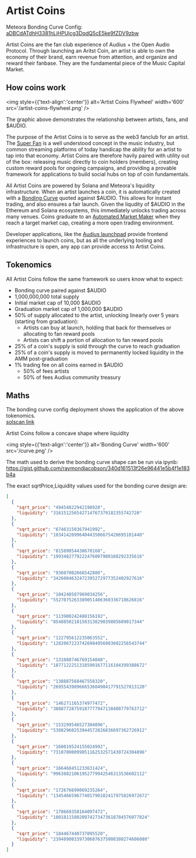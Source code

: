 # Artist Coins

Meteora Bonding Curve Config: [aDBCdATdhH3381hLjHPUjcg3DqdQ5cE5ke9fZDV9zbw](https://solscan.io/account/aDBCdATdhH3381hLjHPUjcg3DqdQ5cE5ke9fZDV9zbw)
<br />

Artist Coins are the fan club experience of Audius + the Open Audio Protocol. Through launching an Aritst Coin, an artist is able to own the economy of their brand, earn revenue from attention, and organize and reward their fanbase. They are the fundamental piece of the Music Capital Market.

## How coins work

<img style={{'text-align':'center'}} alt='Artist Coins Flywheel' width='600' src='/artist-coins-flywheel.png' />

The graphic above demonstrates the relationship between artists, fans, and $AUDIO.

The purpose of the Artist Coins is to serve as the web3 fanclub for an artist. The [Super Fan](https://www.musicweek.com/labels/read/umg-investor-presentation-reveals-major-s-plans-for-superfans-and-streaming-growth/090486) is a well understood concept in the music industry, but common streaming platforms of today handicap the ability for an artist to tap into that economy. Artist Coins are therefore havily paired with utility out of the box: releasing music directly to coin holders (members), creating custom reward pools for ongoing campaigns, and providing a provable framework for applications to build social hubs on top of coin fundamentals.

All Artist Coins are powered by Solana and Meteora's liquidity infrastructure. When an artist launches a coin, it is automatically created with a [Bonding Curve](https://www.coinbase.com/learn/advanced-trading/what-is-a-bonding-curve) quoted against \$AUDIO. This allows for instant trading, and also ensures a fair launch. Given the liqudity of $AUDIO in the Ethereum and Solana ecosystems, this immediately unlocks trading across many venues. Coins graduate to an [Automated Market Maker](https://www.coinbase.com/learn/advanced-trading/what-is-an-automated-market-maker-amm) when they reach a target market cap, creating a more open trading environment.

Developer applications, like the [Audius launchpad](https://audius.co/coins) provide frontend experiences to launch coins, but as all the underlying tooling and infrastructure is open, any app can provide access to Artist Coins.


## Tokenomics

All Artist Coins follow the same framework so users know what to expect:

* Bonding curve paired against $AUDIO
* 1,000,000,000 total supply
* Initial market cap of 10,000 $AUDIO
* Graduation market cap of 1,000,000 $AUDIO
* 50% of supply allocated to the artist, unlocking linearly over 5 years (starting from graduation):
  * Artists can buy at launch, holding that back for themselves or allocating to fan reward pools
  * Artists can shift a portion of allocation to fan reward pools
* 25% of a coin's supply is sold through the curve to reach graduation
* 25% of a coin's supply is moved to permanently locked liquidity in the AMM post-graduation
* 1% trading fee on all coins earned in $AUDIO
  * 50% of fees artists
  * 50% of fees Audius community treasury


## Maths

The bonding curve config deployment shows the application of the above tokenomics.\
[solscan link](https://solscan.io/tx/2FgMXPYkH8rKdc1VUmX7hUUxsai4EA3oWaYZ7AJnYr3Q4Zf8mnd1sVQhLXLGpSJWD3BgPNmjG47jiZW2aji6xp9J)

Artist Coins follow a concave shape where liquidity

<img style={{'text-align':'center'}} alt='Bonding Curve' width='600' src='/curve.png' />


The math used to derive the bonding curve shape can be run via ipynb:
https://gist.github.com/raymondjacobson/340d161513f26e96441e5b4f1e183b4a



The exact sqrtPrice,Liquidity values used for the bonding curve design are:
```json
[
  {
    "sqrt_price": "49454822942198928",
    "liquidity": "316151256542714767379182355742720"
  },
  {
    "sqrt_price": "67463150367941992",
    "liquidity": "1034142099640443506675420695101440"
  },
  {
    "sqrt_price": "81589054430670160",
    "liquidity": "1993482779222476007980168292335616"
  },
  {
    "sqrt_price": "93607002666542880",
    "liquidity": "3426004632472395272977352402927616"
  },
  {
    "sqrt_price": "104248587969034256",
    "liquidity": "5527075263389051486360336718626816"
  },
  {
    "sqrt_price": "113900242488156192",
    "liquidity": "8548850210158313829039805609017344"
  },
  {
    "sqrt_price": "122795612235063552",
    "liquidity": "12820672237426984956983602256543744"
  },
  {
    "sqrt_price": "131088746769154048",
    "liquidity": "18771222513185901677116104399388672"
  },
  {
    "sqrt_price": "138887568467558320",
    "liquidity": "26955439896665360498417791527813120"
  },
  {
    "sqrt_price": "146271165374977472",
    "liquidity": "38087728759187777947138400779763712"
  },
  {
    "sqrt_price": "153299546527304896",
    "liquidity": "53082960253944572826836697362726912"
  },
  {
    "sqrt_price": "160019524155024992",
    "liquidity": "73107000099851162532571430724304896"
  },
  {
    "sqrt_price": "166468451233631424",
    "liquidity": "99638821061952779942546313536602112"
  },
  {
    "sqrt_price": "172676699069235264",
    "liquidity": "134546659677401790102417975826972672"
  },
  {
    "sqrt_price": "178669358164097472",
    "liquidity": "180181158020974273473618784576077824"
  },
  {
    "sqrt_price": "184467440737095520",
    "liquidity": "239489003397306076375008380274606080"
  }
]
```